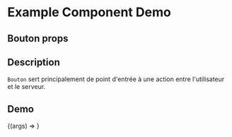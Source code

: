 
<Meta title="Bouton" component={Bouton} />

# Example Component Demo

## Bouton props
<Props of={Bouton} />

## Description

`Bouton` sert principalement de point d'entrée à une action entre l'utilisateur et le serveur.

## Demo

<Canvas>
  <Story name="Exemple de bouton">
    {(args) => <Bouton {...args} />}
  </Story>
</Canvas>
